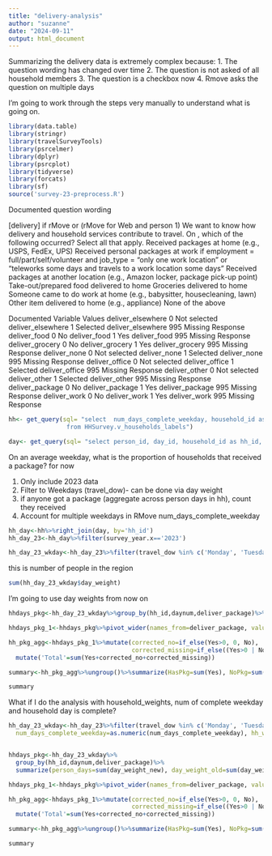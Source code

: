 ```yaml
---
title: "delivery-analysis"
author: "suzanne"
date: "2024-09-11"
output: html_document
---
```


Summarizing the delivery data is extremely complex because:
1. The question wording has changed over time
2. The question is not asked of all household members
3. The question is a checkbox now
4. Rmove asks the question on multiple days


I'm going to work through the steps very manually to understand what is going on.


```r
library(data.table)
library(stringr)
library(travelSurveyTools)
library(psrcelmer)
library(dplyr)
library(psrcplot)
library(tidyverse)
library(forcats)
library(sf)
source('survey-23-preprocess.R')
```

Documented question wording

[delivery]
if rMove or (rMove for Web and person 1)
We want to know how delivery and household services contribute to travel. 
On <traveldate> , which of the following occurred? 
Select all that apply.
	Received packages at home (e.g., USPS, FedEx, UPS)
Received personal packages at work if employment = full/part/self/volunteer and job_type = "only one work location" or "teleworks some days and travels to a work location some days"
Received packages at another location (e.g., Amazon locker, package pick-up point)
Take-out/prepared food delivered to home
Groceries delivered to home
Someone came to do work at home (e.g., babysitter, housecleaning, lawn)
Other item delivered to home (e.g., appliance)
None of the above

Documented Variable Values
deliver_elsewhere	0	Not selected
deliver_elsewhere	1	Selected
deliver_elsewhere	995	Missing Response
deliver_food	0	No
deliver_food	1	Yes
deliver_food	995	Missing Response
deliver_grocery	0	No
deliver_grocery	1	Yes
deliver_grocery	995	Missing Response
deliver_none	0	Not selected
deliver_none	1	Selected
deliver_none	995	Missing Response
deliver_office	0	Not selected
deliver_office	1	Selected
deliver_office	995	Missing Response
deliver_other	0	Not selected
deliver_other	1	Selected
deliver_other	995	Missing Response
deliver_package	0	No
deliver_package	1	Yes
deliver_package	995	Missing Response
deliver_work	0	No
deliver_work	1	Yes
deliver_work	995	Missing Response



```r
hh<- get_query(sql= "select  num_days_complete_weekday, household_id as hh_id,hh_weight, survey_year, hhgroup
                from HHSurvey.v_households_labels")
```


```r
day<- get_query(sql= "select person_id, day_id, household_id as hh_id, telework_time, day_weight , daynum, hh_day_iscomplete, deliver_grocery,travel_dow, deliver_elsewhere, deliver_none, deliver_office, deliver_other, deliver_food, deliver_package, survey_year from HHSurvey.v_days_labels")
```

On an average weekday, what is the proportion of households that received a package?
for now

1. Only include 2023 data
2. Filter to Weekdays (travel_dow)- can be done via day weight
3. if anyone got a package (aggregate across person days in hh), count they received
4. Account for multiple weekdays in RMove num_days_complete_weekday
```r
hh_day<-hh%>%right_join(day, by='hh_id')
hh_day_23<-hh_day%>%filter(survey_year.x=='2023')


```
```r
hh_day_23_wkday<-hh_day_23%>%filter(travel_dow %in% c('Monday', 'Tuesday', 'Wednesday', 'Thursday'))
```

this is number of people in the region
```r
sum(hh_day_23_wkday$day_weight)
```

I'm going to use day weights from now on

```r
hhdays_pkg<-hh_day_23_wkday%>%group_by(hh_id,daynum,deliver_package)%>%summarize(person_days=sum(day_weight))

```

```r
hhdays_pkg_1<-hhdays_pkg%>%pivot_wider(names_from=deliver_package, values_from=person_days)%>% replace(is.na(.), 0)
```

```r
hh_pkg_agg<-hhdays_pkg_1%>%mutate(corrected_no=if_else(Yes>0, 0, No),
                                  corrected_missing=if_else((Yes>0 | No>0), 0, `Missing Response`))%>%
  mutate('Total'=sum(Yes+corrected_no+corrected_missing))
```
```r
summary<-hh_pkg_agg%>%ungroup()%>%summarize(HasPkg=sum(Yes), NoPkg=sum(corrected_no), Total=sum(Total), MissingData=sum(corrected_missing))%>%mutate(share=HasPkg/Total)
```

```r
summary
```
What if I do the analysis with household_weights, num of complete weekday and household day is complete?

```r
hh_day_23_wkday<-hh_day_23%>%filter(travel_dow %in% c('Monday', 'Tuesday', 'Wednesday', 'Thursday'))%>%filter(hh_day_iscomplete=='Yes')%>%mutate(
  num_days_complete_weekday=as.numeric(num_days_complete_weekday), hh_weight=as.numeric(hh_weight))%>%mutate(day_weight_new=hh_weight/num_days_complete_weekday)


hhdays_pkg<-hh_day_23_wkday%>%
  group_by(hh_id,daynum,deliver_package)%>%
  summarize(person_days=sum(day_weight_new), day_weight_old=sum(day_weight))

```

```r
hhdays_pkg_1<-hhdays_pkg%>%pivot_wider(names_from=deliver_package, values_from=person_days)%>% replace(is.na(.), 0)
```

```r
hh_pkg_agg<-hhdays_pkg_1%>%mutate(corrected_no=if_else(Yes>0, 0, No),
                                  corrected_missing=if_else((Yes>0 | No>0), 0, `Missing Response`))%>%
  mutate('Total'=sum(Yes+corrected_no+corrected_missing))
```
```r
summary<-hh_pkg_agg%>%ungroup()%>%summarize(HasPkg=sum(Yes), NoPkg=sum(corrected_no), Total=sum(Total), MissingData=sum(corrected_missing))%>%mutate(share=HasPkg/Total)
```

```r
summary
```
